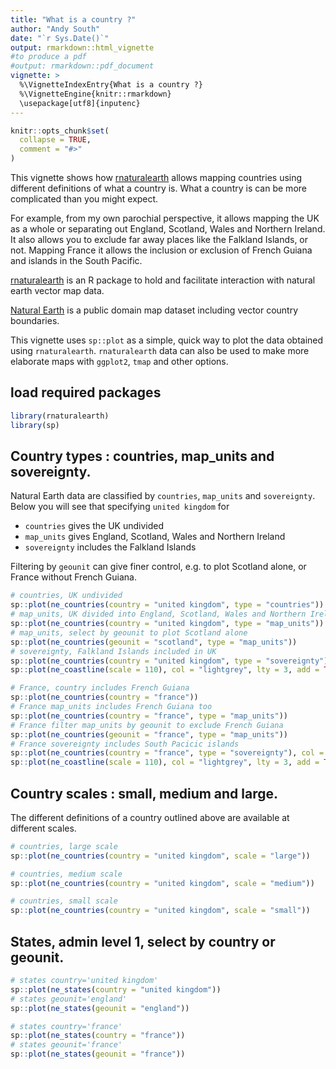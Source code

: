 ```yaml
---
title: "What is a country ?"
author: "Andy South"
date: "`r Sys.Date()`"
output: rmarkdown::html_vignette
#to produce a pdf
#output: rmarkdown::pdf_document
vignette: >
  %\VignetteIndexEntry{What is a country ?}
  %\VignetteEngine{knitr::rmarkdown}
  \usepackage[utf8]{inputenc}
---
```


```r
knitr::opts_chunk$set(
  collapse = TRUE,
  comment = "#>"
)
```

This vignette shows how [rnaturalearth](https://github.com/ropensci/rnaturalearth) allows mapping countries using different definitions of what a country is. What a country is can be more complicated than you might expect.

For example, from my own parochial perspective, it allows mapping the UK as a whole or separating out England, Scotland, Wales and Northern Ireland. It also allows you to exclude far away places like the Falkland Islands, or not. Mapping France it allows the inclusion or exclusion of French Guiana and islands in the South Pacific.

[rnaturalearth](https://github.com/ropensci/rnaturalearth) is an R package to hold and facilitate interaction with natural earth vector map data.

[Natural Earth](https://www.naturalearthdata.com/) is a public domain map dataset including vector country boundaries.

This vignette uses `sp::plot` as a simple, quick way to plot the data obtained using `rnaturalearth`. `rnaturalearth` data can also be used to make more elaborate maps with `ggplot2`, `tmap` and other options.

## load required packages

```r
library(rnaturalearth)
library(sp)
```

## Country types : countries, map_units and sovereignty.
Natural Earth data are classified by `countries`, `map_units` and `sovereignty`. Below you will see that specifying `united kingdom` for

- `countries` gives the UK undivided
- `map_units` gives England, Scotland, Wales and Northern Ireland
- `sovereignty` includes the Falkland Islands

Filtering by `geounit` can give finer control, e.g. to plot Scotland alone, or France without French Guiana.

```r
# countries, UK undivided
sp::plot(ne_countries(country = "united kingdom", type = "countries"))
# map_units, UK divided into England, Scotland, Wales and Northern Ireland
sp::plot(ne_countries(country = "united kingdom", type = "map_units"))
# map_units, select by geounit to plot Scotland alone
sp::plot(ne_countries(geounit = "scotland", type = "map_units"))
# sovereignty, Falkland Islands included in UK
sp::plot(ne_countries(country = "united kingdom", type = "sovereignty"), col = "red")
sp::plot(ne_coastline(scale = 110), col = "lightgrey", lty = 3, add = TRUE)

# France, country includes French Guiana
sp::plot(ne_countries(country = "france"))
# France map_units includes French Guiana too
sp::plot(ne_countries(country = "france", type = "map_units"))
# France filter map_units by geounit to exclude French Guiana
sp::plot(ne_countries(geounit = "france", type = "map_units"))
# France sovereignty includes South Pacicic islands
sp::plot(ne_countries(country = "france", type = "sovereignty"), col = "red")
sp::plot(ne_coastline(scale = 110), col = "lightgrey", lty = 3, add = TRUE)
```

## Country scales : small, medium and large.

The different definitions of a country outlined above are available at different scales.

```r
# countries, large scale
sp::plot(ne_countries(country = "united kingdom", scale = "large"))

# countries, medium scale
sp::plot(ne_countries(country = "united kingdom", scale = "medium"))

# countries, small scale
sp::plot(ne_countries(country = "united kingdom", scale = "small"))
```

## States, admin level 1, select by country or geounit.

```r
# states country='united kingdom'
sp::plot(ne_states(country = "united kingdom"))
# states geounit='england'
sp::plot(ne_states(geounit = "england"))

# states country='france'
sp::plot(ne_states(country = "france"))
# states geounit='france'
sp::plot(ne_states(geounit = "france"))
```


